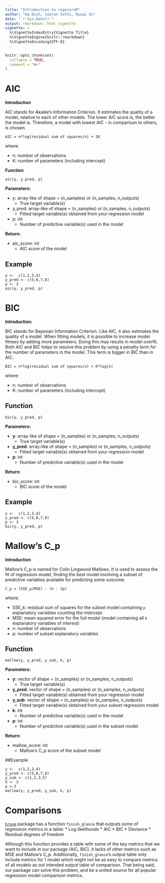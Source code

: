 ```yaml
---
title: "Introduction to regscoreR"
author: "Ha Dinh, Simran Sethi, Ruoqi Xu"
date: "`r Sys.Date()`"
output: rmarkdown::html_vignette
vignette: >
  %\VignetteIndexEntry{Vignette Title}
  %\VignetteEngine{knitr::rmarkdown}
  %\VignetteEncoding{UTF-8}
---
```


```r
knitr::opts_chunk$set(
  collapse = TRUE,
  comment = "#>"
)
```

# **AIC** 

**Introduction**

AIC stands for Akaike’s Information Criterion. It estimates the quality of a model, relative to each of other models. The lower AIC score is, the better the model is. Therefore, a model with lowest AIC - in comparison to others, is chosen.

```
AIC = n*log(residual sum of squares/n) + 2K
```

where:

* n: number of observations
* K: number of parameters (including intercept)

**Function**

```
aic(y, y_pred, p)
```

**Parameters:**

* y: array-like of shape = (n_samples) or (n_samples, n_outputs)
  * True target variable(s)

* y_pred: array-like of shape = (n_samples) or (n_samples, n_outputs)
  * Fitted target variable(s) obtained from your regression model

* p: int
  * Number of predictive variable(s) used in the model

**Return:**

* aic_score: int
  * AIC score of the model

## Example

```
y <-  c(1,2,3,4)
y_pred <- c(5,6,7,8)
p <- 3
aic(y, y_pred, p)
```

# **BIC** 

**Introduction:**

BIC stands for Bayesian Information Criterion. Like AIC, it also estimates the quality of a model. When fitting models, it is possible to increase model fitness by adding more parameters. Doing this may results in model overfit. Both AIC and BIC helps to resolve this problem by using a penalty term for the number of parameters in the model. This term is bigger in BIC than in AIC.

```
BIC = n*log(residual sum of squares/n) + K*log(n)
```

where:

* n: number of observations
* K: number of parameters (including intercept)


## Function

```
bic(y, y_pred, p)
```

**Parameters:**

* **y**: array-like of shape = (n_samples) or (n_samples, n_outputs)
  * True target variable(s)

* **y_pred**: array-like of shape = (n_samples) or (n_samples, n_outputs)
  * Fitted target variable(s) obtained from your regression model

* **p**: int
  * Number of predictive variable(s) used in the model

**Return:**

* bic_score: int
  * BIC score of the model

## Example

```
y <-  c(1,2,3,4)
y_pred <- c(5,6,7,8)
p <- 3
bic(y, y_pred, p)

```


# **Mallow's C_p**

**Introduction**

Mallow's C_p is named for Colin Lingwood Mallows. It is used to assess the fit of regression model, finding the best model involving a subset of predictive variables available for predicting some outcome.

```
C_p = (SSE_p/MSE) - (n - 2p)
```

where:

- SSE_k: residual sum of squares for the subset model containing `p` explanatory
variables counting the intercept.
- MSE: mean squared error for the full model (model containing all `k` explanatory variables of interest)
- n: number of observations
- p: number of subset explanatory variables

## Function

```
mallow(y, y_pred, y_sub, k, p)
```

**Parameters:**


* **y**: vector of shape = (n_samples) or (n_samples, n_outputs)
  * True target variable(s)

* **y_pred**: vector of shape = (n_samples) or (n_samples, n_outputs)
  * Fitted target variable(s) obtained from your regression model

* **y_sub**: vector of shape = (n_samples) or (n_samples, n_outputs)
  * Fitted target variable(s) obtained from your subset regression model

* **k**: int
  * Number of predictive variable(s) used in the model

* **p**: int
  * Number of predictive variable(s) used in the subset model

**Return:**

* mallow_score: int
  * Mallow's C_p score of the subset model


##Example

```
y <-  c(1,2,3,4)
y_pred <- c(5,6,7,8)
y_sub <- c(1,2,3,5)
k <- 3
p <-2
mallow(y, y_pred, y_sub, k, p) 
```

# **Comparisons** 

[`broom`](https://www.rdocumentation.org/packages/broom/versions/0.4.2/topics/finish_glance) package has a function `finish_glance` that outputs some of regression metrics in a table:
* Log likelihoods
* AIC
* BIC
* Deviance
* Residual degrees of freedom

Although this function provides a table with some of the key metrics that we want to include in our package (AIC, BIC), it lacks of other metrics such as MSE and Mallow's C_p. Additionally, `finish_glance`'s output table only include metrics for 1 model which might not be as easy to compare metrics of all models as out intended output table of comparison. That being said, our package can solve this problem, and be a united source for all popular regression model comparison metrics.

